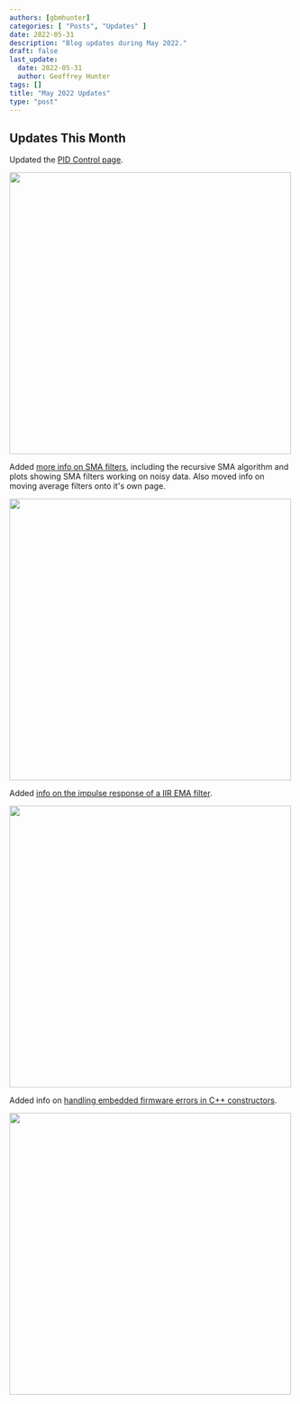 ```yaml
---
authors: [gbmhunter]
categories: [ "Posts", "Updates" ]
date: 2022-05-31
description: "Blog updates during May 2022."
draft: false
last_update:
  date: 2022-05-31
  author: Geoffrey Hunter
tags: []
title: "May 2022 Updates"
type: "post"
---
```



## Updates This Month

Updated the [PID Control page](/programming/general/pid-control/).


<Image src={pid_control_screenshot} width="500px"></Image>

Added [more info on SMA filters](/programming/signal-processing/digital-filters/windowed-moving-average-filters/), including the recursive SMA algorithm and plots showing SMA filters working on noisy data. Also moved info on moving average filters onto it's own page.


<Image src={sma_filters_screenshot} width="500px"></Image>

Added [info on the impulse response of a IIR EMA filter](/programming/signal-processing/digital-filters/exponential-moving-average-ema-filter/).


<Image src={ema_impulse_response_screenshot} width="500px"></Image>

Added info on [handling embedded firmware errors in C++ constructors](/programming/languages/c-plus-plus/cpp-on-embedded-systems/#handling-errors-in-constructors).


<Image src={handling_errors_in_cpp_constructors_screenshot} width="500px"></Image>
